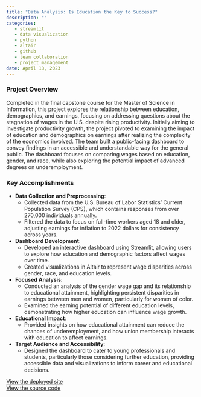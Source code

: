 ```yaml
---
title: "Data Analysis: Is Education the Key to Success?"
description: ""
categories:
   - streamlit
   - data visualization
   - python
   - altair
   - github
   - team collaboration
   - project management
date: April 18, 2023
---
```


### Project Overview

Completed in the final capstone course for the Master of Science in Information, this project explores the relationship between education, demographics, and earnings, focusing on addressing questions about the stagnation of wages in the U.S. despite rising productivity. Initially aiming to investigate productivity growth, the project pivoted to examining the impact of education and demographics on earnings after realizing the complexity of the economics involved. The team built a public-facing dashboard to convey findings in an accessible and understandable way for the general public. The dashboard focuses on comparing wages based on education, gender, and race, while also exploring the potential impact of advanced degrees on underemployment.

### Key Accomplishments

- **Data Collection and Preprocessing**:  
  - Collected data from the U.S. Bureau of Labor Statistics’ Current Population Survey (CPS), which contains responses from over 270,000 individuals annually.
  - Filtered the data to focus on full-time workers aged 18 and older, adjusting earnings for inflation to 2022 dollars for consistency across years.

- **Dashboard Development**:  
  - Developed an interactive dashboard using Streamlit, allowing users to explore how education and demographic factors affect wages over time.
  - Created visualizations in Altair to represent wage disparities across gender, race, and education levels.

- **Focused Analysis**:  
  - Conducted an analysis of the gender wage gap and its relationship to educational attainment, highlighting persistent disparities in earnings between men and women, particularly for women of color.
  - Examined the earning potential of different education levels, demonstrating how higher education can influence wage growth.

- **Educational Impact**:  
  - Provided insights on how educational attainment can reduce the chances of underemployment, and how union membership interacts with education to affect earnings.

- **Target Audience and Accessibility**:  
  - Designed the dashboard to cater to young professionals and students, particularly those considering further education, providing accessible data and visualizations to inform career and educational decisions.

[<i class="bi bi-link-45deg"></i> View the deployed site](https://ed-dash.streamlit.app/)    
[<i class="bi bi-github"></i> View the source code](https://github.com/mleighc/699_Mastery_Capstone)    
